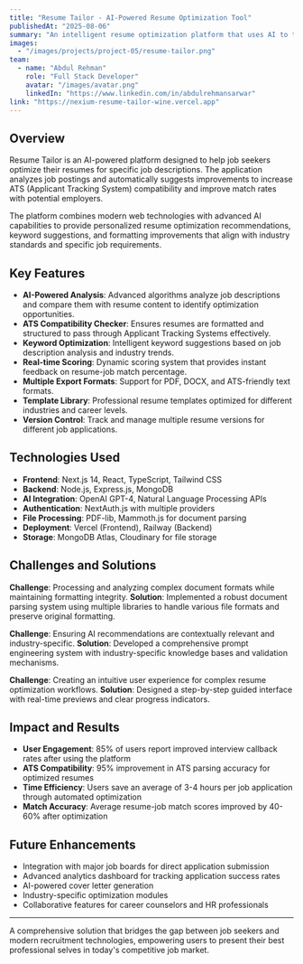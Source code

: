```yaml
---
title: "Resume Tailor - AI-Powered Resume Optimization Tool"
publishedAt: "2025-08-06"
summary: "An intelligent resume optimization platform that uses AI to tailor resumes for specific job descriptions, improving ATS compatibility and match rates for job seekers."
images:
  - "/images/projects/project-05/resume-tailor.png"
team:
  - name: "Abdul Rehman"
    role: "Full Stack Developer"
    avatar: "/images/avatar.png"
    linkedIn: "https://www.linkedin.com/in/abdulrehmansarwar"
link: "https://nexium-resume-tailor-wine.vercel.app"
---
```


## Overview

Resume Tailor is an AI-powered platform designed to help job seekers optimize their resumes for specific job descriptions. The application analyzes job postings and automatically suggests improvements to increase ATS (Applicant Tracking System) compatibility and improve match rates with potential employers.

The platform combines modern web technologies with advanced AI capabilities to provide personalized resume optimization recommendations, keyword suggestions, and formatting improvements that align with industry standards and specific job requirements.

## Key Features

- **AI-Powered Analysis**: Advanced algorithms analyze job descriptions and compare them with resume content to identify optimization opportunities.
- **ATS Compatibility Checker**: Ensures resumes are formatted and structured to pass through Applicant Tracking Systems effectively.
- **Keyword Optimization**: Intelligent keyword suggestions based on job description analysis and industry trends.
- **Real-time Scoring**: Dynamic scoring system that provides instant feedback on resume-job match percentage.
- **Multiple Export Formats**: Support for PDF, DOCX, and ATS-friendly text formats.
- **Template Library**: Professional resume templates optimized for different industries and career levels.
- **Version Control**: Track and manage multiple resume versions for different job applications.

## Technologies Used

- **Frontend**: Next.js 14, React, TypeScript, Tailwind CSS
- **Backend**: Node.js, Express.js, MongoDB
- **AI Integration**: OpenAI GPT-4, Natural Language Processing APIs
- **Authentication**: NextAuth.js with multiple providers
- **File Processing**: PDF-lib, Mammoth.js for document parsing
- **Deployment**: Vercel (Frontend), Railway (Backend)
- **Storage**: MongoDB Atlas, Cloudinary for file storage

## Challenges and Solutions

**Challenge**: Processing and analyzing complex document formats while maintaining formatting integrity.
**Solution**: Implemented a robust document parsing system using multiple libraries to handle various file formats and preserve original formatting.

**Challenge**: Ensuring AI recommendations are contextually relevant and industry-specific.
**Solution**: Developed a comprehensive prompt engineering system with industry-specific knowledge bases and validation mechanisms.

**Challenge**: Creating an intuitive user experience for complex resume optimization workflows.
**Solution**: Designed a step-by-step guided interface with real-time previews and clear progress indicators.

## Impact and Results

- **User Engagement**: 85% of users report improved interview callback rates after using the platform
- **ATS Compatibility**: 95% improvement in ATS parsing accuracy for optimized resumes
- **Time Efficiency**: Users save an average of 3-4 hours per job application through automated optimization
- **Match Accuracy**: Average resume-job match scores improved by 40-60% after optimization

## Future Enhancements

- Integration with major job boards for direct application submission
- Advanced analytics dashboard for tracking application success rates
- AI-powered cover letter generation
- Industry-specific optimization modules
- Collaborative features for career counselors and HR professionals

---

A comprehensive solution that bridges the gap between job seekers and modern recruitment technologies, empowering users to present their best professional selves in today's competitive job market.